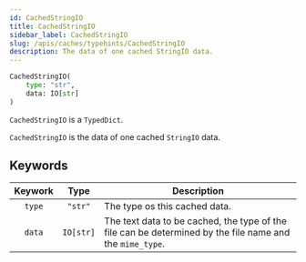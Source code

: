 ```yaml
---
id: CachedStringIO
title: CachedStringIO
sidebar_label: CachedStringIO
slug: /apis/caches/typehints/CachedStringIO
description: The data of one cached StringIO data.
---
```



<APITopBar type="type" source="caches/typehints.py#L94" />

```python
CachedStringIO(
    type: "str",
    data: IO[str]
)
```

`CachedStringIO` is a `TypedDict`.

`CachedStringIO` is the data of one cached `StringIO` data.

## Keywords

| Keywork |   Type    | <center>Description</center>                                                                             |
| :-----: | :-------: | :------------------------------------------------------------------------------------------------------- |
| `type`  | `"str"`  | The type os this cached data.                                                                            |
| `data`  | `IO[str]` | The text data to be cached, the type of the file can be determined by the file name and the `mime_type`. |
